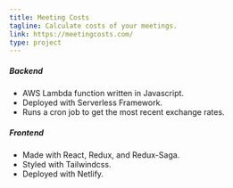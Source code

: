 ```yaml
---
title: Meeting Costs
tagline: Calculate costs of your meetings.
link: https://meetingcosts.com/
type: project
---
```


##### Backend
- AWS Lambda function written in Javascript.
- Deployed with Serverless Framework.
- Runs a cron job to get the most recent exchange rates.

##### Frontend
- Made with React, Redux, and Redux-Saga.
- Styled with Tailwindcss.
- Deployed with Netlify.